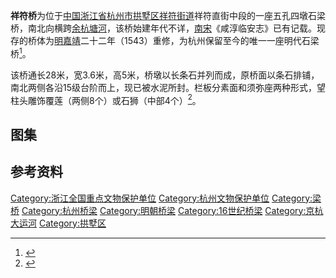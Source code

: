 {{文物保护单位
| 级别 = 全国
| 名称 = 大运河
| 子项 = 祥符桥
| 图片 = [[File:Xiangfu_Bridge_03_2013-10.JPG|260px]]<br><small>西侧桥名题刻，2013年10月</small>
| 编号 = 7-1973
| 分类 = 其他
| 时代 = [[明朝|明]]
| 所在 = [[杭州市|杭州市]][[拱墅区|拱墅区]]
| 登录 = 2013年5月
}}
'''祥符桥'''为位于[[中国|中国]][[浙江省|浙江省]][[杭州市|杭州市]][[拱墅区|拱墅区]][[祥符街道|祥符街道]]祥符直街中段的一座五孔四墩石梁桥，南北向横跨[[余杭塘河|余杭塘河]]，该桥始建年代不详，[[南宋|南宋]]《咸淳临安志》已有记载。现存的桥体为[[明代|明]][[嘉靖|嘉靖]]二十二年（1543）重修，为杭州保留至今的唯一一座明代石梁桥<ref>{{cite web|url=http://www.zjol.com.cn/05culture/system/2007/03/12/008237145.shtml|title=《岁月尘封祥符桥》|accessdate=2014-02-25|work=|publisher=浙江在线|archive-date=2016-03-04|archive-url=https://web.archive.org/web/20160304195836/http://www.zjol.com.cn/05culture/system/2007/03/12/008237145.shtml|dead-url=no}}</ref>。

该桥通长28米，宽3.6米，高5米，桥墩以长条石并列而成，原桥面以条石排铺，南北两侧各沿15级台阶而上，现已被水泥所封。栏板分素面和须弥座两种形式，望柱头雕饰覆莲（两侧8个）或石狮（中部4个）<ref>{{cite web|url=http://www.zjol.com.cn/05culture/system/2006/08/02/007781589.shtml|title=《相符桥》|accessdate=2014-02-25|work=|publisher=浙江在线|archive-date=2016-03-04|archive-url=https://web.archive.org/web/20160304194558/http://www.zjol.com.cn/05culture/system/2006/08/02/007781589.shtml|dead-url=no}}</ref>。

== 图集 ==
{{gallery
|File:Xiangfu Bridge 02 2013-10.JPG|自西北侧看桥底
|File:Xiangfu Bridge 05 2013-10.JPG|自西南侧看桥底
|File:Xiangfu Bridge 07 2013-10.JPG|桥墩上的荷花雕饰（南起第三个桥墩南侧）
|File:Xiangfu Bridge 08 2013-10.JPG|桥墩上的荷花雕饰（南起第三个桥墩南侧）
|File:Xiangfu Bridge 10 2013-10.JPG|自北侧看桥面
|File:Xiangfu Bridge 11 2013-10.JPG|桥面局部，西北侧的栏杆端部
|File:Xiangfu Bridge 12 2013-10.JPG|覆莲式望柱头
|File:Xiangfu Bridge 14 2013-10.JPG|石狮式望柱头}}
==参考资料==
{{reflist|2}}
{{Hangzhou-stub}}
{{DEFAULTSORT:X}}
{{commons category|Xiangfu Bridge}}
{{浙江全国重点文物保护单位}}

[[Category:浙江全国重点文物保护单位|Category:浙江全国重点文物保护单位]]
[[Category:杭州文物保护单位|Category:杭州文物保护单位]]
[[Category:梁桥|Category:梁桥]]
[[Category:杭州桥梁|Category:杭州桥梁]]
[[Category:明朝桥梁|Category:明朝桥梁]]
[[Category:16世纪桥梁|Category:16世纪桥梁]]
[[Category:京杭大运河|Category:京杭大运河]]
[[Category:拱墅区|Category:拱墅区]]